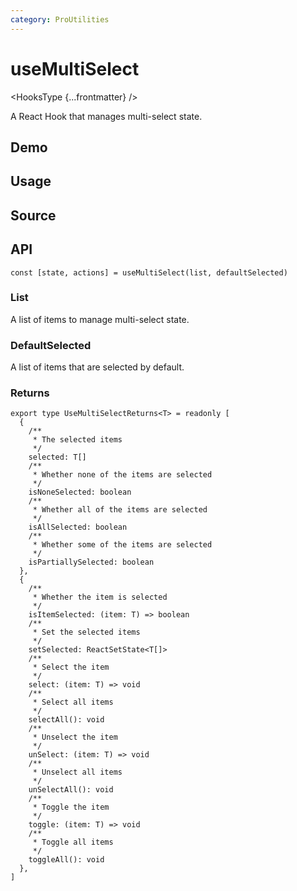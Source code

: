 ```yaml
---
category: ProUtilities
---
```


# useMultiSelect


<HooksType {...frontmatter} />

A React Hook that manages multi-select state.

## Demo


<App />

## Usage



## Source


<Source />

## API

```tsx
const [state, actions] = useMultiSelect(list, defaultSelected)
```

### List

A list of items to manage multi-select state.

### DefaultSelected

A list of items that are selected by default.

### Returns

```tsx
export type UseMultiSelectReturns<T> = readonly [
  {
    /**
     * The selected items
     */
    selected: T[]
    /**
     * Whether none of the items are selected
     */
    isNoneSelected: boolean
    /**
     * Whether all of the items are selected
     */
    isAllSelected: boolean
    /**
     * Whether some of the items are selected
     */
    isPartiallySelected: boolean
  },
  {
    /**
     * Whether the item is selected
     */
    isItemSelected: (item: T) => boolean
    /**
     * Set the selected items
     */
    setSelected: ReactSetState<T[]>
    /**
     * Select the item
     */
    select: (item: T) => void
    /**
     * Select all items
     */
    selectAll(): void
    /**
     * Unselect the item
     */
    unSelect: (item: T) => void
    /**
     * Unselect all items
     */
    unSelectAll(): void
    /**
     * Toggle the item
     */
    toggle: (item: T) => void
    /**
     * Toggle all items
     */
    toggleAll(): void
  },
]
```
